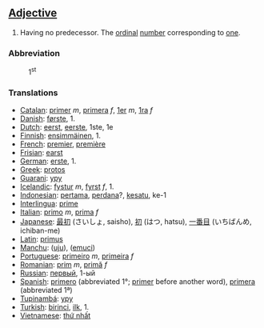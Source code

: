 ==[[Adjective]]==

# Having no predecessor. The [[ordinal]] [[number]] corresponding to [[one]].

===Abbreviation===
:1<sup>st</sup>

===Translations===

*[[Catalan]]: [[primer]] ''m'', [[primera]] ''f'', [[1er]] ''m'', [[1ra]] ''f''
*[[Danish]]: [[første]], 1.
*[[Dutch]]: [[eerst]], [[eerste]], 1ste, 1e
*[[Finnish]]: [[ensimmäinen]], 1.
*[[French]]: [[premier]], [[première]]
*[[Frisian]]: [[earst]]
*[[German]]: [[erste]], 1.
*[[Greek]]: [[protos]]
*[[Guarani]]: [[ypy]]
*[[Icelandic]]: [[fystur]] ''m'', [[fyrst]] ''f'', 1.
*[[Indonesian]]: [[pertama]], [[perdana]]?, [[kesatu]], ke-1
*[[Interlingua]]: [[prime]]
*[[Italian]]: [[primo]] ''m'', [[prima]] ''f''
*[[Japanese]]: [[最初]] (さいしょ, saisho), [[初]] (はつ, hatsu), [[一番目]] (いちばんめ, ichiban-me)
*[[Latin]]: [[primus]]
*[[Manchu]]: ([[uju]]), ([[emuci]])
*[[Portuguese]]: [[primeiro]] ''m'', [[primeira]] ''f''
*[[Romanian]]: [[prim]] ''m'', [[primă]] ''f''
*[[Russian]]: [[первый]], 1-ый
*[[Spanish]]: [[primero]] (abbreviated 1°; [[primer]] before another word), [[primera]] (abbreviated 1ª)
*[[Tupinambá]]: [[ypy]]
*[[Turkish]]: [[birinci]], [[ilk]], 1.
*[[Vietnamese]]: [[thứ nhất]]